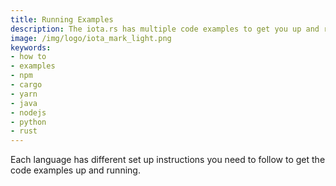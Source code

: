```yaml
---
title: Running Examples
description: The iota.rs has multiple code examples to get you up and running in no time. However, these require a specific set up depending on your language of choice.
image: /img/logo/iota_mark_light.png
keywords:
- how to
- examples
- npm
- cargo
- yarn
- java
- nodejs
- python
- rust
---
```



Each language has different set up instructions you need to follow to get the code examples up and running.

<Tabs groupId="language">
    <TabItem value="rust" label="Rust">
        <RustGetCode />
    </TabItem>
    <TabItem value="nodejs" label="Nodejs">
        <NodejsGetCode />
    </TabItem>
    <TabItem value="python" label="Python">
        <PythonGetCode />
    </TabItem>
    <TabItem value="java" label="Java">
        <JavaCode />
    </TabItem>
</Tabs>
